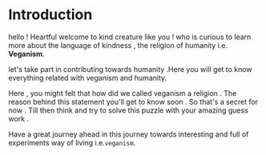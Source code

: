 


# Introduction 
 
 hello ! Heartful welcome to kind creature like you ! who is curious to learn more about the language of kindness , the religion of humanity i.e.	 **Veganism**. 
 
 let's take part in contributing towards humanity .Here you will get to know everything related with veganism and humanity.

Here , you might felt that how did we called veganism a religion . The reason behind this statement you'll get to know soon . So that's a secret for now . Till then think and try to solve this puzzle with your amazing guess work .

Have a great journey ahead in this journey towards interesting and full of experiments way of living i.e.` veganism `.





  








  


 









